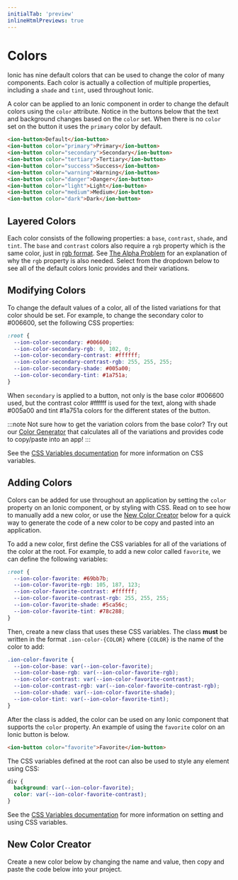```yaml
---
initialTab: 'preview'
inlineHtmlPreviews: true
---
```



# Colors

Ionic has nine default colors that can be used to change the color of many components. Each color is actually a collection of multiple properties, including a `shade` and `tint`, used throughout Ionic.

A color can be applied to an Ionic component in order to change the default colors using the `color` attribute. Notice in the buttons below that the text and background changes based on the `color` set. When there is no `color` set on the button it uses the `primary` color by default.

```html
<ion-button>Default</ion-button>
<ion-button color="primary">Primary</ion-button>
<ion-button color="secondary">Secondary</ion-button>
<ion-button color="tertiary">Tertiary</ion-button>
<ion-button color="success">Success</ion-button>
<ion-button color="warning">Warning</ion-button>
<ion-button color="danger">Danger</ion-button>
<ion-button color="light">Light</ion-button>
<ion-button color="medium">Medium</ion-button>
<ion-button color="dark">Dark</ion-button>
```

## Layered Colors

Each color consists of the following properties: a `base`, `contrast`, `shade`, and `tint`. The `base` and `contrast` colors also require a `rgb` property which is the same color, just in <a href="https://developer.mozilla.org/en-US/docs/Glossary/RGB" target="_blank">rgb format</a>. See [The Alpha Problem](advanced.mdx#the-alpha-problem) for an explanation of why the `rgb` property is also needed. Select from the dropdown below to see all of the default colors Ionic provides and their variations.

<LayeredColorsSelect />

## Modifying Colors

To change the default values of a color, all of the listed variations for that color should be set. For example, to change the secondary color to <CodeColor color="#006600">#006600</CodeColor>, set the following CSS properties:

```css
:root {
  --ion-color-secondary: #006600;
  --ion-color-secondary-rgb: 0, 102, 0;
  --ion-color-secondary-contrast: #ffffff;
  --ion-color-secondary-contrast-rgb: 255, 255, 255;
  --ion-color-secondary-shade: #005a00;
  --ion-color-secondary-tint: #1a751a;
}
```

When `secondary` is applied to a button, not only is the base color <CodeColor color="#006600">#006600</CodeColor> used, but the contrast color <CodeColor color="#ffffff">#ffffff</CodeColor> is used for the text, along with shade <CodeColor color="#005a00">#005a00</CodeColor> and tint <CodeColor color="#1a751a">#1a751a</CodeColor> colors for the different states of the button.

:::note
Not sure how to get the variation colors from the base color? Try out our [Color Generator](color-generator.mdx) that calculates all of the variations and provides code to copy/paste into an app!
:::

See the [CSS Variables documentation](css-variables.mdx) for more information on CSS variables.

## Adding Colors

Colors can be added for use throughout an application by setting the `color` property on an Ionic component, or by styling with CSS. Read on to see how to manually add a new color, or use the [New Color Creator](#new-color-creator) below for a quick way to generate the code of a new color to be copy and pasted into an application.

To add a new color, first define the CSS variables for all of the variations of the color at the root. For example, to add a new color called `favorite`, we can define the following variables:

```css
:root {
  --ion-color-favorite: #69bb7b;
  --ion-color-favorite-rgb: 105, 187, 123;
  --ion-color-favorite-contrast: #ffffff;
  --ion-color-favorite-contrast-rgb: 255, 255, 255;
  --ion-color-favorite-shade: #5ca56c;
  --ion-color-favorite-tint: #78c288;
}
```

Then, create a new class that uses these CSS variables. The class **must** be written in the format `.ion-color-{COLOR}` where `{COLOR}` is the name of the color to add:

```css
.ion-color-favorite {
  --ion-color-base: var(--ion-color-favorite);
  --ion-color-base-rgb: var(--ion-color-favorite-rgb);
  --ion-color-contrast: var(--ion-color-favorite-contrast);
  --ion-color-contrast-rgb: var(--ion-color-favorite-contrast-rgb);
  --ion-color-shade: var(--ion-color-favorite-shade);
  --ion-color-tint: var(--ion-color-favorite-tint);
}
```

After the class is added, the color can be used on any Ionic component that supports the `color` property. An example of using the `favorite` color on an Ionic button is below.

```html
<ion-button color="favorite">Favorite</ion-button>
```

The CSS variables defined at the root can also be used to style any element using CSS:

```css
div {
  background: var(--ion-color-favorite);
  color: var(--ion-color-favorite-contrast);
}
```

See the [CSS Variables documentation](css-variables.mdx) for more information on setting and using CSS variables.

## New Color Creator

Create a new color below by changing the name and value, then copy and paste the code below into your project.

<NewColorGenerator />
